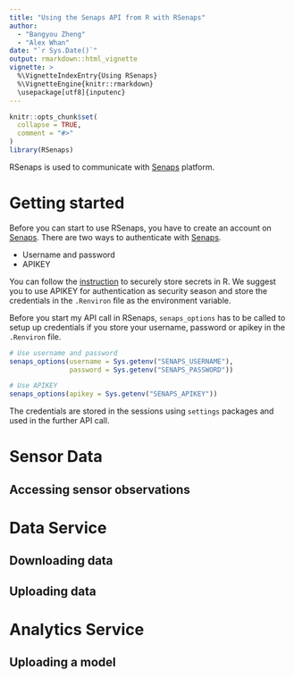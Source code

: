 ```yaml
---
title: "Using the Senaps API from R with RSenaps"
author: 
  - "Bangyou Zheng"
  - "Alex Whan"
date: "`r Sys.Date()`"
output: rmarkdown::html_vignette
vignette: >
  %\VignetteIndexEntry{Using RSenaps}
  %\VignetteEngine{knitr::rmarkdown}
  \usepackage[utf8]{inputenc}
---
```


```r
knitr::opts_chunk$set(
  collapse = TRUE,
  comment = "#>"
)
library(RSenaps)
```

RSenaps is used to communicate with [Senaps](https://senaps.io/) platform. 

# Getting started

Before you can start to use RSenaps, you have to create an account on [Senaps](https://senaps.io/). There are two ways to authenticate with [Senaps](https://senaps.io/).

* Username and password
* APIKEY

You can follow the [instruction](https://cran.r-project.org/web/packages/httr/vignettes/secrets.html) to securely store secrets in R. We suggest you to use APIKEY for authentication as security season and store the credentials in the `.Renviron` file as the environment variable. 

Before you start my API call in RSenaps, `senaps_options` has to be called to setup up credentials if you store your username, password or apikey in the `.Renviron` file.

```r
# Use username and password
senaps_options(username = Sys.getenv("SENAPS_USERNAME"),
               password = Sys.getenv("SENAPS_PASSWORD"))

# Use APIKEY
senaps_options(apikey = Sys.getenv("SENAPS_APIKEY"))
```

The credentials are stored in the sessions using `settings` packages and used in the further API call.

# Sensor Data

## Accessing sensor observations


# Data Service

## Downloading data

## Uploading data

# Analytics Service

## Uploading a model